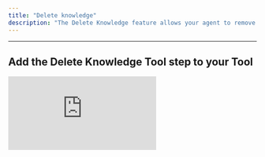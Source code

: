 ```yaml
---
title: "Delete knowledge"
description: "The Delete Knowledge feature allows your agent to remove information from your knowledge table—making it easy to manage and keep your data relevant and up to date."
---
```


---

## Add the Delete Knowledge Tool step to your Tool

<div style={{ width:"100%",position:"relative",paddingTop:"75%" }}>
<iframe src="https://app.supademo.com/embed/cmcsl75ju0e0e9st8xzau7o3z?embed_v=2" frameBorder="0" title="Add the Delete Knowledge Tool step to your Tool" allow="clipboard-write" webkitallowfullscreen="true" mozallowfullscreen="true" allowfullscreen style={{ position:"absolute",top:0,left:0,width:"100%",height:"100%",border:"3px solid #5E43CE",borderRadius:"10px",objectFit:"cover" }} />

</div>


You can add the Delete Knowledge Tool step to your Tool by:

1. Creating a new Tool, then searching for the Delete Knowledge Tool step
2. Click ‘Expand’ to see the full Tool step
3. Select the knowledge set you would like to use.
4. Filter condition: “and” vs “or” when matching data to delete:
   - Use **_and_** when all specified conditions must match for a row to be deleted.
   - Use **_or_** when any of the conditions can match.

   <Note>
     Filter condition only applies if you include more than one object in the filter
   </Note>
5. Filters: Accepts an array of objects, where each object corresponds to a row. Add more objects to delete multiple rows at once.

## Common errors

<Accordion title="Formatting issues">
  This indicates that there is a formatting issue in the "Filters" input field. Make sure your object is formatted correctly. `Expected property name or '}' in JSON at...`
</Accordion>

<Accordion title="Incorrect data type">
  This means the Filter being used is not a JSON. `Invalid JSON`
</Accordion>

## Formatting Examples

### Example 1: Delete single condition

```json
// All poodles will be deleted
[
  {
    "breed": "poodle"
  }
]
```

### Example 2: Delete single condition

```json
// All small poodles will be deleted
[
  {
    "breed": "poodle",
	"size": "small"
  }
]
```

### Example 3: Delete multiple conditions (_or_)

```json
// All small poodles will be deleted AND any dog aged 4 will be deleted
[
  {
    "breed": "poodle",
    "size": "small"
  }, 
  {
    "age": 4
  }
]
```

### Example 3: Delete multiple conditions (_and_)

```json
// Only small poodles that are aged 4 will be deleted
[
  {
    "breed": "poodle",
    "size": "small"
  }, 
  {
    "age": 4
  }
]
```

<Note>
  Ensure to separate each object with a comma if inserting multiple rows.
</Note>

## Frequently asked questions

### What’s the difference between using “AND” and “OR”?

- Use **AND** when _all_ filter conditions must be true for a row to be deleted.
- Use **OR** when _any_ one of the conditions can match.

<Note>
  This only applies when you include more than one object in the filter array. 
</Note>

### Can I delete multiple rows at once?

Yes. Any row that matches the filter condition you have specified will be deleted.

### What if my filters don’t match any rows?

If no rows match the provided conditions, no data will be deleted. Make sure your filter values exactly match the data in the knowledge set (e.g., casing, field names, etc.).